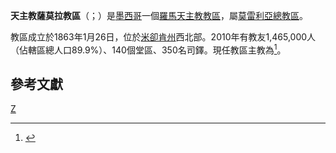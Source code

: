 {{Refimprove|time=2019-09-30T14:37:31+00:00}}
{{Infobox Roman Catholic diocese
|Roman Catholic Diocese of = 天主教薩莫拉教區
|Latin name of diocese = Dioecesis Zamorensis in Mexico
|border = catholic
|image =Catedral_de_Zamora_Michoacán.jpg
|caption =聖母無原罪主教座堂
|location = [[墨西哥|墨西哥]]
|territory = [[米卻肯州|米卻肯州]]西北部
|population = 1,465,000
|rite = [[羅馬禮|羅馬禮]]
|patron = 
|province = 莫雷利亞
|established = 1863年
|cathedral = 聖母無原罪主教座堂
|副主教座堂 =
|leadership = 主教
|website =
|pope = {{incumbent pope}}
|ordinary = {{link-es|沙勿略·納瓦羅-羅德里格斯|Javier Navarro Rodríguez}}
|coadjutor bishop = 
|auxiliary =
|emeritus = 
}}

'''天主教薩莫拉教區'''（{{lang-la|Dioecesis Zamorensis in Mexico}}；{{lang-es|Diócesis de Zamora}}）是[[墨西哥|墨西哥]]一個[[羅馬天主教|羅馬天主教]][[教區|教區]]，屬[[天主教莫雷利亞總教區|莫雷利亞總教區]]。

教區成立於1863年1月26日，位於[[米卻肯州|米卻肯州]]西北部。2010年有教友1,465,000人（佔轄區總人口89.9%）、140個堂區、350名司鐸。現任教區主教為{{link-es|沙勿略·納瓦羅-羅德里格斯|Javier Navarro Rodríguez}}<ref>{{cite press release |title=RINUNCE E NOMINE, 03.05.2007 |url=https://press.vatican.va/content/salastampa/it/bollettino/pubblico/2007/05/03/0240/00644.html |publisher=Sala Stampa della Santa Sede |accessdate=2019-09-30 |archiveurl=https://web.archive.org/web/20190930143059/https://press.vatican.va/content/salastampa/it/bollettino/pubblico/2007/05/03/0240/00644.html |archivedate=2019-09-30 |language=it |date=2007-05-03 |dead-url=no }}</ref>。

== 參考文獻 ==
{{reflist}}

{{墨西哥天主教教區}}
[[Category:墨西哥天主教教區|Z]]